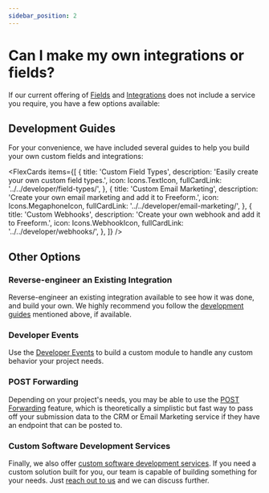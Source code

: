 ```yaml
---
sidebar_position: 2
---
```




# Can I make my own integrations or fields?

If our current offering of [Fields](../../forms/fields/) and [Integrations](../../integrations/) does not include a service you require, you have a few options available:

## Development Guides

For your convenience, we have included several guides to help you build your own custom fields and integrations:

<FlexCards
  items={[
    {
      title: 'Custom Field Types',
      description: 'Easily create your own custom field types.',
      icon: Icons.TextIcon,
      fullCardLink: '../../developer/field-types/',
    },
    {
      title: 'Custom Email Marketing',
      description: 'Create your own email marketing and add it to Freeform.',
      icon: Icons.MegaphoneIcon,
      fullCardLink: '../../developer/email-marketing/',
    },
    {
      title: 'Custom Webhooks',
      description: 'Create your own webhook and add it to Freeform.',
      icon: Icons.WebhookIcon,
      fullCardLink: '../../developer/webhooks/',
    },
  ]}
/>

## Other Options

### Reverse-engineer an Existing Integration

Reverse-engineer an existing integration available to see how it was done, and build your own. We highly recommend you follow the [development guides](#development-guides) mentioned above, if available.

### Developer Events

Use the [Developer Events](../../developer/events/) to build a custom module to handle any custom behavior your project needs.

### POST Forwarding

Depending on your project's needs, you may be able to use the [POST Forwarding](../../integrations/post-forwarding/) feature, which is theoretically a simplistic but fast way to pass off your submission data to the CRM or Email Marketing service if they have an endpoint that can be posted to.

### Custom Software Development Services

Finally, we also offer [custom software development services](/support/premium/). If you need a custom solution built for you, our team is capable of building something for your needs. Just [reach out to us](/support/) and we can discuss further.
